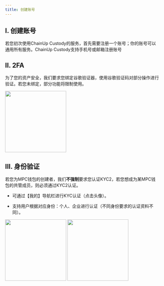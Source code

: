 ```yaml
---
title: 创建账号
---
```


## I. 创建账号

若您初次使用ChainUp Custody的服务，首先需要注册一个账号；你的账号可以通用所有服务。ChainUp Custody支持手机号或邮箱注册账号

## II. 2FA

为了您的资产安全，我们要求您绑定谷歌验证器，使用谷歌验证码对部分操作进行验证。若您未绑定，部分功能将限制使用。

<div className="w-full flex items-center justify-center">
    <img src="/images/quickstart/login-ga_cn.png" width="200"/>
</div>

## III. 身份验证

若您为MPC钱包的创建者，我们**不强制**要求您认证KYC2，若您想成为某MPC钱包的共管成员，则必须通过KYC2认证。

* 可通过【我的】导航栏进行KYC认证（点击头像）。

* 支持用户根据对应身份：个人、企业进行认证（不同身份要求的认证资料不同）。

<div className="w-full flex items-center justify-center">
    <CardGroup cols={2}>
        <img src="/images/quickstart/login-auth1_cn.jpg" width="200"/>
        <img src="/images/quickstart/login-auth2_cn.jpg" width="200"/>
    </CardGroup>
</div>